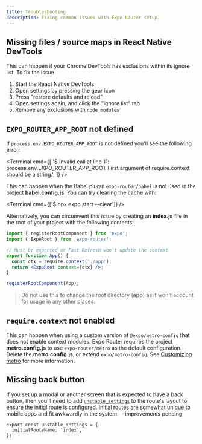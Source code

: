```yaml
---
title: Troubleshooting
description: Fixing common issues with Expo Router setup.
---
```



## Missing files / source maps in React Native DevTools

This can happen if your Chrome DevTools has exclusions within its ignore list. To fix the issue

1. Start the React Native DevTools
2. Open settings by pressing the gear icon
3. Press "restore defaults and reload"
4. Open settings again, and click the "ignore list" tab
5. Remove any exclusions with `node_modules`

## `EXPO_ROUTER_APP_ROOT` not defined

If `process.env.EXPO_ROUTER_APP_ROOT` is not defined you'll see the following error:

<Terminal
  cmd={[
    '$ Invalid call at line 11: process.env.EXPO_ROUTER_APP_ROOT First argument of require.context should be a string.',
  ]}
/>

This can happen when the Babel plugin `expo-router/babel` is not used in the project **babel.config.js**. You can try clearing the cache with:

<Terminal cmd={['$ npx expo start --clear']} />

Alternatively, you can circumvent this issue by creating an **index.js** file in the root of your project with the following contents:

```jsx index.js
import { registerRootComponent } from 'expo';
import { ExpoRoot } from 'expo-router';

// Must be exported or Fast Refresh won't update the context
export function App() {
  const ctx = require.context('./app');
  return <ExpoRoot context={ctx} />;
}

registerRootComponent(App);
```

> Do not use this to change the root directory (**app**) as it won't account for usage in any other places.

## `require.context` not enabled

This can happen when using a custom version of `@expo/metro-config` that does not enable context modules. Expo Router requires the project **metro.config.js** to use `expo-router/metro` as the default configuration. Delete the **metro.config.js**, or extend `expo/metro-config`. See [Customizing metro](/guides/customizing-metro/) for more information.

## Missing back button

If you set up a modal or another screen that is expected to have a back button, then you'll need to add [`unstable_settings`](/router/advanced/router-settings/) to the route's layout to ensure the initial route is configured. Initial routes are somewhat unique to mobile apps and fit awkwardly in the system &mdash; improvements pending.

```tsx app/_layout.tsx
export const unstable_settings = {
  initialRouteName: 'index',
};
```
